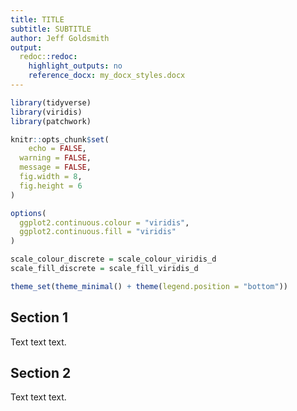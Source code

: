 ```yaml
---
title: TITLE
subtitle: SUBTITLE
author: Jeff Goldsmith
output:
  redoc::redoc:
    highlight_outputs: no
    reference_docx: my_docx_styles.docx
---
```


```r
library(tidyverse)
library(viridis)
library(patchwork)

knitr::opts_chunk$set(
	echo = FALSE,
  warning = FALSE,
  message = FALSE,
  fig.width = 8,
  fig.height = 6
)

options(
  ggplot2.continuous.colour = "viridis",
  ggplot2.continuous.fill = "viridis"
)

scale_colour_discrete = scale_colour_viridis_d
scale_fill_discrete = scale_fill_viridis_d

theme_set(theme_minimal() + theme(legend.position = "bottom"))
```

## Section 1

Text text text.

## Section 2

Text text text.
